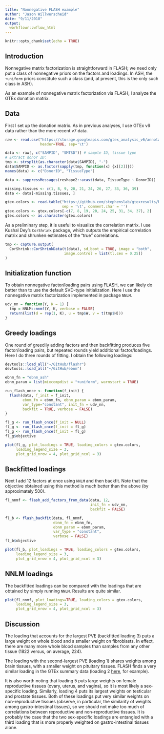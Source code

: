 ```yaml
---
title: "Nonnegative FLASH example"
author: "Jason Willwerscheid"
date: "9/11/2018"
output:
  workflowr::wflow_html
---
```


```r
knitr::opts_chunk$set(echo = TRUE)
```


## Introduction

Nonnegative matrix factorization is straightforward in FLASH; we need only put a class of nonnegative priors on the factors and loadings. In ASH, the `+uniform` priors constitute such a class (and, at present, this is the only such class in ASH).

As an example of nonnegative matrix factorization via FLASH, I analyze the GTEx donation matrix.


## Data

First I set up the donation matrix. As in previous analyses, I use GTEx v6 data rather than the more recent v7 data. 

```r
raw <- read.csv("https://storage.googleapis.com/gtex_analysis_v6/annotations/GTEx_Data_V6_Annotations_SampleAttributesDS.txt",
                header=TRUE, sep='\t')

data <- raw[, c("SAMPID", "SMTSD")] # sample ID, tissue type
# Extract donor ID:
tmp <- strsplit(as.character(data$SAMPID), "-")
data$SAMPID <- as.factor(sapply(tmp, function(x) {x[[2]]})) 
names(data) <- c("DonorID", "TissueType")

data <- suppressMessages(reshape2::acast(data, TissueType ~ DonorID))

missing.tissues <- c(1, 8, 9, 20, 21, 24, 26, 27, 33, 36, 39)
data <- data[-missing.tissues, ]

gtex.colors <- read.table("https://github.com/stephenslab/gtexresults/blob/master/data/GTExColors.txt?raw=TRUE",
                          sep = '\t', comment.char = '')
gtex.colors <- gtex.colors[-c(7, 8, 19, 20, 24, 25, 31, 34, 37), 2]
gtex.colors <- as.character(gtex.colors)
```

As a preliminary step, it is useful to visualize the correlation matrix. I use Kushal Dey's `CorShrink` package, which outputs the empirical correlation matrix and shrunken estimates of the "true" correlations.

```r
tmp <- capture.output(
  CorShrink::CorShrinkData(t(data), sd_boot = TRUE, image = "both",
                           image.control = list(tl.cex = 0.25))
)
```


## Initialization function

To obtain nonnegative factor/loading pairs using FLASH, we can likely do better than to use the default SVD-type initialization. Here I use the nonnegative matrix factorization implemented in package `NNLM`.

```r
udv_nn = function(Y, K = 1) {
  tmp = NNLM::nnmf(Y, K, verbose = FALSE)
  return(list(d = rep(1, K), u = tmp$W, v = t(tmp$H)))
}
```


## Greedy loadings

One round of greedily adding factors and then backfitting produces five factor/loading pairs, but repeated rounds yield additional factor/loadings. Here I do three rounds of fitting. I obtain the following loadings:

```r
devtools::load_all("~/GitHub/flashr")
devtools::load_all("~/GitHub/ebnm")

ebnm_fn = "ebnm_ash"
ebnm_param = list(mixcompdist = "+uniform", warmstart = TRUE)

run_flash_once <- function(f_init) {
  flash(data, f_init = f_init, 
        ebnm_fn = ebnm_fn, ebnm_param = ebnm_param,
        var_type="constant", init_fn = udv_nn, 
        backfit = TRUE, verbose = FALSE)
}

fl_g <- run_flash_once(f_init = NULL)
fl_g <- run_flash_once(f_init = fl_g)
fl_g <- run_flash_once(f_init = fl_g)
fl_g$objective

plot(fl_g, plot_loadings = TRUE, loading_colors = gtex.colors,
     loading_legend_size = 3, 
     plot_grid_nrow = 4, plot_grid_ncol = 3)
```


## Backfitted loadings

Next I add 12 factors at once using `NNLM` and then backfit. Note that the objective obtained using this method is much better than the above (by approximately 500).

```r
fl_nnmf <- flash_add_factors_from_data(data, 12,
                                       init_fn = udv_nn, 
                                       backfit = FALSE)

fl_b <- flash_backfit(data, fl_nnmf,
                      ebnm_fn = ebnm_fn,
                      ebnm_param = ebnm_param,
                      var_type = "constant",
                      verbose = FALSE)
fl_b$objective

plot(fl_b, plot_loadings = TRUE, loading_colors = gtex.colors,
     loading_legend_size = 3, 
     plot_grid_nrow = 4, plot_grid_ncol = 3)
```


## NNLM loadings

The backfitted loadings can be compared with the loadings that are obtained by simply running `NNLM`. Results are quite similar.

```r
plot(fl_nnmf, plot_loadings=TRUE, loading_colors = gtex.colors,
     loading_legend_size = 3, 
     plot_grid_nrow = 4, plot_grid_ncol = 3)
```


## Discussion

The loading that accounts for the largest PVE (backfitted loading 3) puts a large weight on whole blood and a smaller weight on fibroblasts. In effect, there are many more whole blood samples than samples from any other tissue (1822 versus, on average, 224). 

The loading with the second-largest PVE (loading 1) shares weights among brain tissues, with a smaller weight on pituitary tissues. FLASH finds a very similar loading in the GTEx summary data (loading 2 [here](https://willwerscheid.github.io/MASHvFLASH/MASHvFLASHnn.html#multi-tissue_effects), for example).

It is also worth noting that loading 5 puts large weights on female reproductive tissues (ovary, uterus, and vagina), so it is most likely a sex-specific loading. Similarly, loading 4 puts its largest weights on testicular and prostate tissues. Both of these loadings put very similar weights on non-reproductive tissues (observe, in particular, the similarity of weights among gastro-intestinal tissues), so we should not make too much of correlations between reproductive and non-reproductive tissues. It is probably the case that the two sex-specific loadings are entangled with a third loading that is more properly weighted on gastro-intestinal tissues alone.
